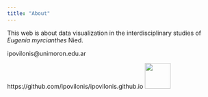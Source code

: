 ```yaml
---
title: "About"
---
```


This web is about data visualization in the interdisciplinary studies of *Eugenia myrcianthes* Nied.

ipovilonis@unimoron.edu.ar

https://github.com/ipovilonis/ipovilonis.github.io
![](https://github.githubassets.com/images/modules/logos_page/GitHub-Mark.png){width='60px'} 
